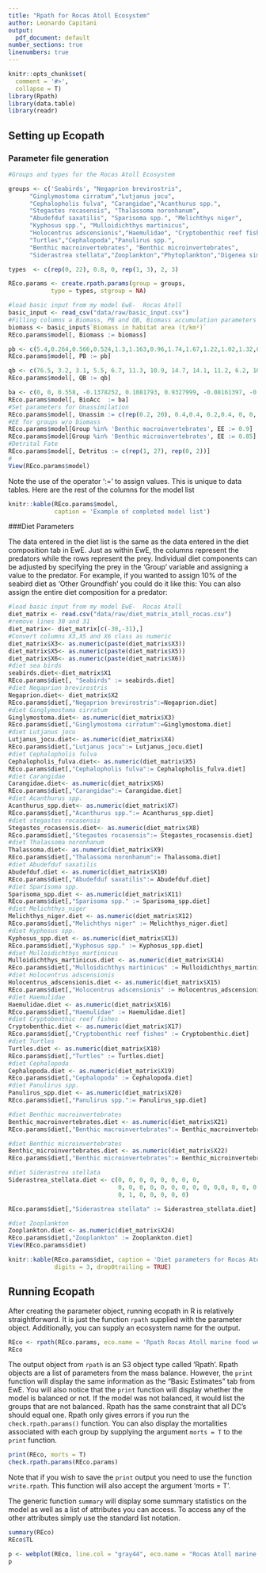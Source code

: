 ```yaml
---
title: "Rpath for Rocas Atoll Ecosystem"
author: Leonardo Capitani
output:
  pdf_document: default
number_sections: true
linenumbers: true
---
```


```r
knitr::opts_chunk$set(
  comment = '#>',
  collapse = T)
library(Rpath)
library(data.table)
library(readr)
```

## Setting up Ecopath

### Parameter file generation

```r
#Groups and types for the Rocas Atoll Ecosystem

groups <- c('Seabirds', "Negaprion brevirostris",
      "Ginglymostoma cirratum","Lutjanus jocu", 
      "Cephalopholis fulva", "Carangidae","Acanthurus spp.", 
      "Stegastes rocasensis", "Thalassoma noronhanum",
      "Abudefduf saxatilis", "Sparisoma spp.", "Melichthys niger", 
      "Kyphosus spp.", "Mulloidichthys martinicus", 
      "Holocentrus adscensionis","Haemulidae", "Cryptobenthic reef fishes",
      "Turtles","Cephalopoda","Panulirus spp.",
      "Benthic macroinvertebrates", "Benthic microinvertebrates", 
      "Siderastrea stellata","Zooplankton","Phytoplankton","Digenea simplex","Other algal turf", "Detritus", "fleets")

types  <- c(rep(0, 22), 0.8, 0, rep(1, 3), 2, 3)

REco.params <- create.rpath.params(group = groups, 
            type = types, stgroup = NA)
```

```r
#load basic input from my model EwE-  Rocas Atoll
basic_input <- read_csv("data/raw/basic_input.csv")
#Filling columns a Biomass, PB and QB, Biomass accumulation parameters
biomass <- basic_input$`Biomass in habitat area (t/km²)`
REco.params$model[, Biomass := biomass]

pb <- c(5.4,0.264,0.566,0.524,1.3,1.163,0.96,1.74,1.67,1.22,1.02,1.32,0.73,1.92,1.24,1.07,2.73,0.29,6.4,1.28,3.8,4.94,1.66,87,109.5,274,323,NA, NA)
REco.params$model[, PB := pb]

qb <- c(76.5, 3.2, 3.1, 5.5, 6.7, 11.3, 10.9, 14.7, 14.1, 11.2, 6.2, 10, 27.5, 9.6,8.3, 11.6, 25.1, 2.35, 36.5, 7.4, 10, 16.69, 9.4, 160,NA,NA,NA,NA,NA)
REco.params$model[, QB := qb]

ba <- c(0, 0, 0.558, -0.1378252, 0.1081793, 0.9327999, -0.08161397, -0.005367057, 0.004389316, 0.0818163, 0.2839955, 0.1026, 0, 0.4368, 0.9002874, 0.08392983, -0.1343, 0, 0, 0, 0, 0, 0, 0, 0, 0, 0, 0,0)
REco.params$model[, BioAcc  := ba]
#Set parameters for Unassimilation
REco.params$model[, Unassim := c(rep(0.2, 20), 0.4,0.4, 0.2,0.4, 0, 0, 0, 0,0)]
#EE for groups w/o biomass
REco.params$model[Group %in% 'Benthic macroinvertebrates', EE := 0.9]
REco.params$model[Group %in% 'Benthic microinvertebrates', EE := 0.85]
#Detrital Fate
REco.params$model[, Detritus := c(rep(1, 27), rep(0, 2))]
#
View(REco.params$model)
```
Note the use of the operator ':=' to assign values.  This is unique to data tables.
Here are the rest of the columns for the model list
```r
knitr::kable(REco.params$model, 
             caption = 'Example of completed model list')

```

###Diet Parameters

The data entered in the diet list is the same as the data entered in the 
diet composition tab in EwE. Just as within EwE, the columns 
represent the predators while the rows represent the prey.  Individual diet components 
can be adjusted by specifying the prey in the 'Group' variable and assigning a value to 
the predator.  For example, if you wanted to assign 10% of the seabird diet as 'Other Groundfish' you could do it like this:
You can also assign the entire diet composition for a predator:

```r
#load basic input from my model EwE-  Rocas Atoll
diet_matrix <- read.csv("data/raw/diet_matrix_atoll_rocas.csv")
#remove lines 30 and 31
diet_matrix<- diet_matrix[c(-30,-31),]
#Convert columns X3,X5 and X6 class as numeric
diet_matrix$X3<- as.numeric(paste(diet_matrix$X3))
diet_matrix$X5<- as.numeric(paste(diet_matrix$X5))
diet_matrix$X6<- as.numeric(paste(diet_matrix$X6))
#diet sea birds
seabirds.diet<-diet_matrix$X1
REco.params$diet[, "Seabirds" := seabirds.diet]
#diet Negaprion brevirostris
Negaprion.diet<- diet_matrix$X2
REco.params$diet[,"Negaprion brevirostris":=Negaprion.diet]
#diet Ginglymostoma cirratum
Ginglymostoma.diet<- as.numeric(diet_matrix$X3)
REco.params$diet[,"Ginglymostoma cirratum":=Ginglymostoma.diet]
#diet Lutjanus jocu
Lutjanus_jocu.diet<- as.numeric(diet_matrix$X4)
REco.params$diet[,"Lutjanus jocu":= Lutjanus_jocu.diet]
#diet Cephalopholis fulva
Cephalopholis_fulva.diet<- as.numeric(diet_matrix$X5)
REco.params$diet[,"Cephalopholis fulva":= Cephalopholis_fulva.diet]
#diet Carangidae
Carangidae.diet<- as.numeric(diet_matrix$X6)
REco.params$diet[,"Carangidae":= Carangidae.diet]
#diet Acanthurus spp.
Acanthurus_spp.diet<- as.numeric(diet_matrix$X7)
REco.params$diet[,"Acanthurus spp.":= Acanthurus_spp.diet]
#diet stegastes rocasensis
Stegastes_rocasensis.diet<- as.numeric(diet_matrix$X8)
REco.params$diet[,"Stegastes rocasensis":= Stegastes_rocasensis.diet]
#diet Thalassoma noronhanum
Thalassoma.diet<- as.numeric(diet_matrix$X9)
REco.params$diet[,"Thalassoma noronhanum":= Thalassoma.diet]
#diet Abudefduf saxatilis
Abudefduf.diet <- as.numeric(diet_matrix$X10)
REco.params$diet[,"Abudefduf saxatilis":= Abudefduf.diet]
#diet Sparisoma spp.
Sparisoma_spp.diet <- as.numeric(diet_matrix$X11)
REco.params$diet[,"Sparisoma spp." := Sparisoma_spp.diet]
#diet Melichthys_niger
Melichthys_niger.diet <- as.numeric(diet_matrix$X12)
REco.params$diet[,"Melichthys niger" := Melichthys_niger.diet]
#diet Kyphosus spp.
Kyphosus_spp.diet <- as.numeric(diet_matrix$X13)
REco.params$diet[,"Kyphosus spp." := Kyphosus_spp.diet]
#diet Mulloidichthys_martinicus
Mulloidichthys_martinicus.diet <- as.numeric(diet_matrix$X14)
REco.params$diet[,"Mulloidichthys martinicus" := Mulloidichthys_martinicus.diet]
#diet Holocentrus adscensionis
Holocentrus_adscensionis.diet <- as.numeric(diet_matrix$X15)
REco.params$diet[,"Holocentrus adscensionis" := Holocentrus_adscensionis.diet]
#diet Haemulidae
Haemulidae.diet <- as.numeric(diet_matrix$X16)
REco.params$diet[,"Haemulidae" := Haemulidae.diet]
#diet Cryptobenthic reef fishes
Cryptobenthic.diet <- as.numeric(diet_matrix$X17)
REco.params$diet[,"Cryptobenthic reef fishes" := Cryptobenthic.diet]
#diet Turtles
Turtles.diet <- as.numeric(diet_matrix$X18)
REco.params$diet[,"Turtles" := Turtles.diet]
#diet Cephalopoda
Cephalopoda.diet <- as.numeric(diet_matrix$X19)
REco.params$diet[,"Cephalopoda" := Cephalopoda.diet]
#diet Panulirus spp.
Panulirus_spp.diet <- as.numeric(diet_matrix$X20)
REco.params$diet[,"Panulirus spp.":= Panulirus_spp.diet]

#diet Benthic macroinvertebrates
Benthic_macroinvertebrates.diet <- as.numeric(diet_matrix$X21)
REco.params$diet[,"Benthic macroinvertebrates":= Benthic_macroinvertebrates.diet]

#diet Benthic microinvertebrates
Benthic_microinvertebrates.diet <- as.numeric(diet_matrix$X22)
REco.params$diet[,"Benthic microinvertebrates":= Benthic_microinvertebrates.diet]

#diet Siderastrea stellata
Siderastrea_stellata.diet <- c(0, 0, 0, 0, 0, 0, 0, 0,
                               0, 0, 0, 0, 0, 0, 0, 0, 0, 0,0, 0, 0, 0, 
                               0, 1, 0, 0, 0, 0, 0) 

REco.params$diet[,"Siderastrea stellata" := Siderastrea_stellata.diet]

#diet Zooplankton
Zooplankton.diet <- as.numeric(diet_matrix$X24)
REco.params$diet[,"Zooplankton" := Zooplankton.diet]
View(REco.params$diet)
```

```r
knitr::kable(REco.params$diet, caption = 'Diet parameters for Rocas Atoll Ecosystem', 
             digits = 3, drop0trailing = TRUE)
```

## Running Ecopath

After creating the parameter object, running ecopath in R is relatively 
straightforward.  It is just the function `rpath` supplied with the parameter object.
Additionally, you can supply an ecosystem name for the output.

```r
REco <- rpath(REco.params, eco.name = 'Rpath Rocas Atoll marine food web ')
REco
```

The output object from `rpath` is an S3 object type called 'Rpath'.  Rpath objects
are a list of parameters from the mass balance.  However, the `print` function will
display the same information as the "Basic Estimates" tab from EwE. You will also 
notice that the `print` function will display whether the model is balanced or not.
If the model was not balanced, it would list the groups that are not balanced.
Rpath has the same constraint that all DC's should equal one. Rpath only gives errors if you run the `check.rpath.params()` function.
You can also display the mortalities associated with each group by supplying the
argument `morts = T` to the `print` function.

```r
print(REco, morts = T)
check.rpath.params(REco.params)

```

Note that if you wish to save the `print` output you need to use the function
`write.rpath`.  This function will also accept the argument 'morts = T'.

The generic function `summary` will display some summary statistics on the model
as well as a list of attributes you can access.  To access any of the other 
attributes simply use the standard list notation.

```r
summary(REco)
REco$TL
```


```r

p <- webplot(REco, line.col = "gray44", eco.name = "Rocas Atoll marine food web", labels = T, label.pos = 1, fleets = F, type.col = c("black","forestgreen","brown","white"), label.cex = 0.75, )
p

```










